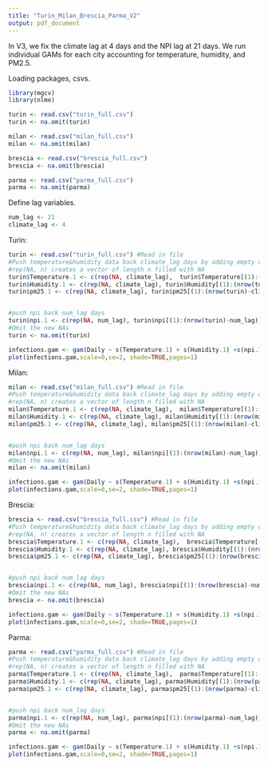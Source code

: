 ```yaml
---
title: "Turin_Milan_Brescia_Parma_V2"
output: pdf_document
---
```


In V3, we fix the climate lag at 4 days and the NPI lag at 21 days. We run individual GAMs for each city accounting for temperature, humidity, and PM2.5.

Loading packages, csvs.
```r
library(mgcv)
library(nlme)

turin <- read.csv("turin_full.csv")
turin <- na.omit(turin)

milan <- read.csv("milan_full.csv")
milan <- na.omit(milan)

brescia <- read.csv("brescia_full.csv")
brescia <- na.omit(brescia)

parma <- read.csv("parma_full.csv")
parma <- na.omit(parma)
```

Define lag variables. 
```r
num_lag <- 21
climate_lag <- 4
```

Turin:
```r
turin <- read.csv("turin_full.csv") #Read in file
#Push temperature&humidity data back climate_lag days by adding empty data in front
#rep(NA, n) creates a vector of length n filled with NA
turin$Temperature.1 <- c(rep(NA, climate_lag),  turin$Temperature[(1):(nrow(turin)-climate_lag)]) 
turin$Humidity.1 <- c(rep(NA, climate_lag), turin$Humidity[(1):(nrow(turin)-climate_lag)])
turin$pm25.1 <- c(rep(NA, climate_lag), turin$pm25[(1):(nrow(turin)-climate_lag)])


#push npi back num_lag days
turin$npi.1 <- c(rep(NA, num_lag), turin$npi[(1):(nrow(turin)-num_lag)])
#Omit the new NAs
turin <- na.omit(turin)

infections.gam <- gam(Daily ~ s(Temperature.1) + s(Humidity.1) +s(npi.1, k=4) + s(pm25.1), family=poisson(link="log"), data=turin)
plot(infections.gam,scale=0,se=2, shade=TRUE,pages=1)

```

Milan:
```r

milan <- read.csv("milan_full.csv") #Read in file
#Push temperature&humidity data back climate_lag days by adding empty data in front
#rep(NA, n) creates a vector of length n filled with NA
milan$Temperature.1 <- c(rep(NA, climate_lag),  milan$Temperature[(1):(nrow(milan)-climate_lag)]) 
milan$Humidity.1 <- c(rep(NA, climate_lag), milan$Humidity[(1):(nrow(milan)-climate_lag)])
milan$pm25.1 <- c(rep(NA, climate_lag), milan$pm25[(1):(nrow(milan)-climate_lag)])


#push npi back num_lag days
milan$npi.1 <- c(rep(NA, num_lag), milan$npi[(1):(nrow(milan)-num_lag)])
#Omit the new NAs
milan <- na.omit(milan)

infections.gam <- gam(Daily ~ s(Temperature.1) + s(Humidity.1) +s(npi.1, k=4) + s(pm25.1), family=poisson(link="log"), data=milan)
plot(infections.gam,scale=0,se=2, shade=TRUE,pages=1)
```

Brescia:
```r
brescia <- read.csv("brescia_full.csv") #Read in file
#Push temperature&humidity data back climate_lag days by adding empty data in front
#rep(NA, n) creates a vector of length n filled with NA
brescia$Temperature.1 <- c(rep(NA, climate_lag),  brescia$Temperature[(1):(nrow(brescia)-climate_lag)]) 
brescia$Humidity.1 <- c(rep(NA, climate_lag), brescia$Humidity[(1):(nrow(brescia)-climate_lag)])
brescia$pm25.1 <- c(rep(NA, climate_lag), brescia$pm25[(1):(nrow(brescia)-climate_lag)])


#push npi back num_lag days
brescia$npi.1 <- c(rep(NA, num_lag), brescia$npi[(1):(nrow(brescia)-num_lag)])
#Omit the new NAs
brescia <- na.omit(brescia)

infections.gam <- gam(Daily ~ s(Temperature.1) + s(Humidity.1) +s(npi.1, k=4) + s(pm25.1), family=poisson(link="log"), data=brescia)
plot(infections.gam,scale=0,se=2, shade=TRUE,pages=1)
```


Parma:
```r

parma <- read.csv("parma_full.csv") #Read in file
#Push temperature&humidity data back climate_lag days by adding empty data in front
#rep(NA, n) creates a vector of length n filled with NA
parma$Temperature.1 <- c(rep(NA, climate_lag),  parma$Temperature[(1):(nrow(parma)-climate_lag)]) 
parma$Humidity.1 <- c(rep(NA, climate_lag), parma$Humidity[(1):(nrow(parma)-climate_lag)])
parma$pm25.1 <- c(rep(NA, climate_lag), parma$pm25[(1):(nrow(parma)-climate_lag)])


#push npi back num_lag days
parma$npi.1 <- c(rep(NA, num_lag), parma$npi[(1):(nrow(parma)-num_lag)])
#Omit the new NAs
parma <- na.omit(parma)

infections.gam <- gam(Daily ~ s(Temperature.1) + s(Humidity.1) +s(npi.1, k=4) + s(pm25.1), family=poisson(link="log"), data=parma)
plot(infections.gam,scale=0,se=2, shade=TRUE,pages=1)

```
